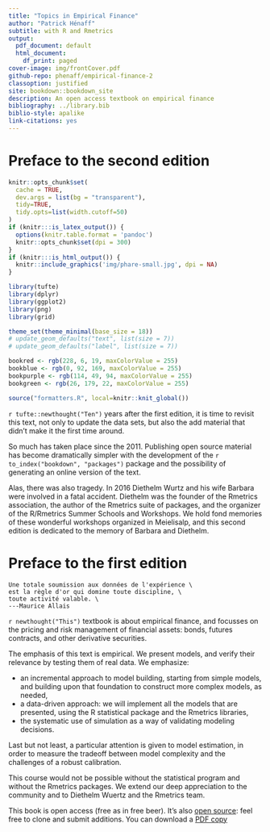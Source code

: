 ```yaml
---
title: "Topics in Empirical Finance"
author: "Patrick Hénaff"
subtitle: with R and Rmetrics
output:
  pdf_document: default
  html_document:
    df_print: paged
cover-image: img/frontCover.pdf
github-repo: phenaff/empirical-finance-2
classoption: justified
site: bookdown::bookdown_site
description: An open access textbook on empirical finance
bibliography: ../library.bib
biblio-style: apalike
link-citations: yes
---
```


# Preface to the second edition {-}

```r
knitr::opts_chunk$set(
  cache = TRUE,
  dev.args = list(bg = "transparent"),
  tidy=TRUE,
  tidy.opts=list(width.cutoff=50)
)
if (knitr:::is_latex_output()) {
  options(knitr.table.format = 'pandoc')
  knitr::opts_chunk$set(dpi = 300)
}
if (knitr:::is_html_output()) {
  knitr::include_graphics('img/phare-small.jpg', dpi = NA)
}

library(tufte)
library(dplyr)
library(ggplot2)
library(png)
library(grid)

theme_set(theme_minimal(base_size = 18))
# update_geom_defaults("text", list(size = 7))
# update_geom_defaults("label", list(size = 7))

bookred <- rgb(228, 6, 19, maxColorValue = 255)
bookblue <- rgb(0, 92, 169, maxColorValue = 255)
bookpurple <- rgb(114, 49, 94, maxColorValue = 255)
bookgreen <- rgb(26, 179, 22, maxColorValue = 255)

source("formatters.R", local=knitr::knit_global())
```

`r tufte::newthought("Ten")` years after the first edition, it is time to
revisit this text, not only to update the data sets, but also the add material
that didn't make it the first time around.

So much has taken place since the 2011. Publishing open source
material has become dramatically simpler with the development of the
`r to_index("bookdown", "packages")` package and the possibility of generating an online version of the
text.

Alas, there was also tragedy. In 2016 Diethelm Wurtz and his wife Barbara
were involved in a fatal accident. Diethelm was the founder of the Rmetrics association,
the author of the Rmetrics suite of packages, and the organizer of the
R/Rmetrics Summer Schools and Workshops.
We hold fond memories of these wonderful workshops organized in
Meielisalp, and this second edition is dedicated to the memory of Barbara and Diethelm.

# Preface to the first edition {-}

```block
Une totale soumission aux données de l'expérience \
est la règle d'or qui domine toute discipline, \
toute activité valable. \
---Maurice Allais
```

`r newthought("This")` textbook is about empirical finance, and focusses on the pricing and risk management of financial assets: bonds, futures contracts, and other derivative securities.

The emphasis of this text is empirical. We present models, and verify their relevance by testing them of real data. We emphasize:

- an incremental approach to model building, starting from simple models, and building upon that foundation to construct more complex models, as needed,
- a data-driven approach: we will implement all the models that are presented, using the R statistical package and the Rmetrics libraries,
- the systematic use of simulation as a way of validating modeling decisions.

Last but not least, a particular attention is given to model estimation, in order to measure the tradeoff between model complexity and the challenges of a robust calibration.

This course would not be possible without the \RR{} statistical program and without the Rmetrics packages. We extend our deep appreciation to the \RR{} community and to Diethelm Wuertz and the Rmetrics team.

This book is open access (free as in free beer). It's also [open source](https://github.com/phenaff/empirical-finance-2): feel free to clone and submit additions.
You can download a [PDF copy](https://github.com/phenaff/empirical-finance-2/docs/empiricalfin.pdf)
